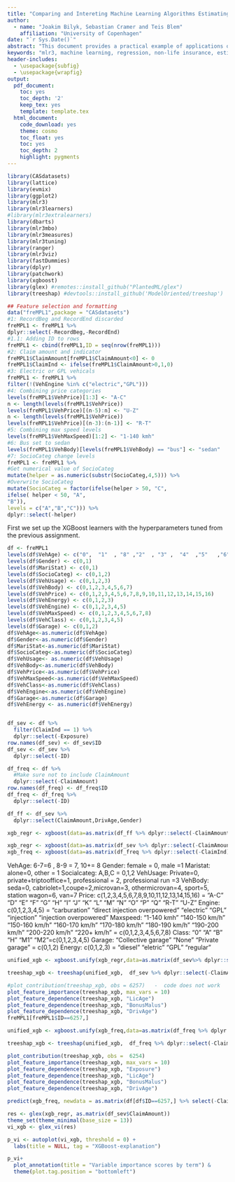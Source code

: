 ```yaml
---
title: "Comparing and Intereting Machine Learning Algorithms Estimating Technical Prices"
author:
  - name: "Joakim Bilyk, Sebastian Cramer and Teis Blem"
    affiliation: "University of Copenhagen"
date: "`r Sys.Date()`"
abstract: "This document provides a practical example of applications of machine learning algorithms to car insurance data using the `mlr3` package. A popular model used in pricing of non-life insurance policies is the frequency-severity model, where the price is decomposed into the product of the probability of a claim arrises and the expected claim size given a claim occurs. This model is fitted using machine learning algorithms such as penalized linear regression and random forests. This paper argues that the ranger model gives a particular well fit to both the frequency and severity model."
keywords: "mlr3, machine learning, regression, non-life insurance, estimating technical price, XGBoost, Ranger, Bart, Elastic net regression, Generalized Additive Models"
header-includes:
  - \usepackage{subfig}
  - \usepackage{wrapfig}
output:
  pdf_document:
    toc: yes
    toc_depth: '2'
    keep_tex: yes
    template: template.tex
  html_document:
    code_download: yes
    theme: cosmo
    toc_float: yes
    toc: yes
    toc_depth: 2
    highlight: pygments
---
```

```r
library(CASdatasets)
library(lattice)
library(evmix)
library(ggplot2)
library(mlr3)
library(mlr3learners)
#library(mlr3extralearners)
library(dbarts)
library(mlr3mbo)
library(mlr3measures)
library(mlr3tuning)
library(ranger)
library(mlr3viz)
library(fastDummies)
library(dplyr)
library(patchwork)
library(xgboost)
library(glex) #remotes::install_github("PlantedML/glex")
library(treeshap) #devtools::install_github('ModelOriented/treeshap')
```

```r
## Feature selection and formatting
data("freMPL1",package = "CASdatasets")
#1: RecordBeg and RecordEnd discarded
freMPL1 <- freMPL1 %>%
dplyr::select(-RecordBeg,-RecordEnd)
#1.1: Adding ID to rows
freMPL1 <- cbind(freMPL1,ID = seq(nrow(freMPL1)))
#2: Claim amount and indicator
freMPL1$ClaimAmount[freMPL1$ClaimAmount<0] <- 0
freMPL1$ClaimInd <- ifelse(freMPL1$ClaimAmount>0,1,0)
#3: Electric or GPL vehicals
freMPL1 <- freMPL1 %>%
filter(!(VehEngine %in% c("electric","GPL")))
#4: Combining price categories
levels(freMPL1$VehPrice)[1:3] <- "A-C"
n <- length(levels(freMPL1$VehPrice))
levels(freMPL1$VehPrice)[(n-5):n] <- "U-Z"
n <- length(levels(freMPL1$VehPrice))
levels(freMPL1$VehPrice)[(n-3):(n-1)] <- "R-T"
#5: Combining max speed levels
levels(freMPL1$VehMaxSpeed)[1:2] <- "1-140 kmh"
#6: Bus set to sedan
levels(freMPL1$VehBody)[levels(freMPL1$VehBody) == "bus"] <- "sedan"
#7: SocioCateg change levels
freMPL1 <- freMPL1 %>%
#Get numerical value of SocioCateg
mutate(helper = as.numeric(substr(SocioCateg,4,5))) %>%
#Overwrite SocioCateg
mutate(SocioCateg = factor(ifelse(helper > 50, "C",
ifelse( helper < 50, "A",
"B")),
levels = c("A","B","C"))) %>%
dplyr::select(-helper)
```

First we set up the XGBoost learners with the hyperparameters tuned from the previous assignment.

```r
df <- freMPL1
levels(df$VehAge) <- c("0",  "1"  , "8" ,"2"  , "3" ,  "4"  ,"5"   ,"6", "7")
levels(df$Gender) <- c(0,1)
levels(df$MariStat) <- c(0,1)
levels(df$SocioCateg) <- c(0,1,2)
levels(df$VehUsage) <- c(0,1,2,3)
levels(df$VehBody) <- c(0,1,2,3,4,5,6,7)
levels(df$VehPrice) <- c(0,1,2,3,4,5,6,7,8,9,10,11,12,13,14,15,16)
levels(df$VehEnergy) <- c(0,1,2,3)
levels(df$VehEngine) <- c(0,1,2,3,4,5)
levels(df$VehMaxSpeed) <- c(0,1,2,3,4,5,6,7,8)
levels(df$VehClass) <- c(0,1,2,3,4,5)
levels(df$Garage) <- c(0,1,2)
df$VehAge<-as.numeric(df$VehAge)
df$Gender<-as.numeric(df$Gender)
df$MariStat<-as.numeric(df$MariStat)
df$SocioCateg<-as.numeric(df$SocioCateg)
df$VehUsage<- as.numeric(df$VehUsage)
df$VehBody<-as.numeric(df$VehBody)
df$VehPrice<-as.numeric(df$VehPrice)
df$VehMaxSpeed<-as.numeric(df$VehMaxSpeed)
df$VehClass<-as.numeric(df$VehClass)
df$VehEngine<-as.numeric(df$VehEngine)
df$Garage<-as.numeric(df$Garage)
df$VehEnergy <- as.numeric(df$VehEnergy)


df_sev <- df %>% 
  filter(ClaimInd == 1) %>%
  dplyr::select(-Exposure)
row.names(df_sev) <- df_sev$ID
df_sev <- df_sev %>%
  dplyr::select(-ID)

df_freq <- df %>%
  #Make sure not to include ClaimAmount
  dplyr::select(-ClaimAmount)
row.names(df_freq) <- df_freq$ID
df_freq <- df_freq %>%
  dplyr::select(-ID)

df_ff <- df_sev %>% 
  dplyr::select(ClaimAmount,DrivAge,Gender)

xgb_regr <- xgboost(data=as.matrix(df_ff %>% dplyr::select(-ClaimAmount)), label=as.numeric(df_ff[,"ClaimAmount"]), eta = 0.246407, nrounds = 4000, max_depth = 2)

```


```r
xgb_regr <- xgboost(data=as.matrix(df_sev %>% dplyr::select(-ClaimAmount)), label=as.numeric(df_sev[,"ClaimAmount"]), eta = 0.246407, nrounds = 4000, max_depth = 2)
xgb_freq <- xgboost(data=as.matrix(df_freq %>% dplyr::select(-ClaimInd)), label=as.numeric(df_freq[,"ClaimInd"]), eta = 0.196547, nrounds = 4000, max_depth = 2, objective="count:poisson")
```

VehAge: 6-7=6 , 8-9 = 7,  10+= 8
Gender: female = 0, male =1
Maristat: alone=0, other = 1
Socialcateg: A,B,C = 0,1,2
VehUsage: Private=0, private+triptooffice=1, professional = 2, professional run =3 
VehBody: seda=0, cabriolet=1,coupe=2,microvan=3, othermicrovan=4, sport=5, station wagon=6, van=7
Price: c(1,2,3,4,5,6,7,8,9,10,11,12,13,14,15,16) = "A-C" "D"   "E"   "F"   "G"   "H"   "I"   "J"   "K"   "L"   "M"   "N"   "O"   "P"   "Q"   "R-T" "U-Z"
Engine: c(0,1,2,3,4,5) =  "carburation" "direct injection overpowered" "electric"   "GPL"    "injection"  "injection overpowered" 
Maxspeed: "1-140 kmh" "140-150 km/h" "150-160 km/h" "160-170 km/h" "170-180 km/h" "180-190 km/h" "190-200 km/h" "200-220 km/h" "220+ km/h" = c(0,1,2,3,4,5,6,7,8)
Class: "0"  "A"  "B"  "H"  "M1" "M2"=c(0,1,2,3,4,5)
Garage: "Collective garage" "None"              "Private garage"  =  c(0,1,2)
Energy: c(0,1,2,3) = "diesel"  "eletric" "GPL"     "regular"


```r
unified_xgb <- xgboost.unify(xgb_regr,data=as.matrix(df_sev%>% dplyr::select(-ClaimAmount)))

treeshap_xgb <- treeshap(unified_xgb,  df_sev %>% dplyr::select(-ClaimAmount), verbose = 0)

#plot_contribution(treeshap_xgb, obs = 6257)   -  code does not work
plot_feature_importance(treeshap_xgb, max_vars = 10) 
plot_feature_dependence(treeshap_xgb, "LicAge")
plot_feature_dependence(treeshap_xgb, "BonusMalus")
plot_feature_dependence(treeshap_xgb, "DrivAge")
freMPL1[freMPL1$ID==6257,]
```



```r
unified_xgb <- xgboost.unify(xgb_freq,data=as.matrix(df_freq %>% dplyr::select(-ClaimInd)))

treeshap_xgb <- treeshap(unified_xgb,  df_freq %>% dplyr::select(-ClaimInd), verbose = 0)

plot_contribution(treeshap_xgb, obs =  6254)
plot_feature_importance(treeshap_xgb, max_vars = 10) 
plot_feature_dependence(treeshap_xgb, "Exposure")
plot_feature_dependence(treeshap_xgb, "LicAge")
plot_feature_dependence(treeshap_xgb, "BonusMalus")
plot_feature_dependence(treeshap_xgb, "DrivAge")

predict(xgb_freq, newdata = as.matrix(df[df$ID==6257,] %>% select(-ClaimInd, -ID, -ClaimAmount)))

```

```r
res <- glex(xgb_regr, as.matrix(df_sev$ClaimAmount))
theme_set(theme_minimal(base_size = 13))
vi_xgb <- glex_vi(res)

p_vi <- autoplot(vi_xgb, threshold = 0) + 
  labs(title = NULL, tag = "XGBoost-explanation")

p_vi+
  plot_annotation(title = "Variable importance scores by term") & 
  theme(plot.tag.position = "bottomleft")
```


